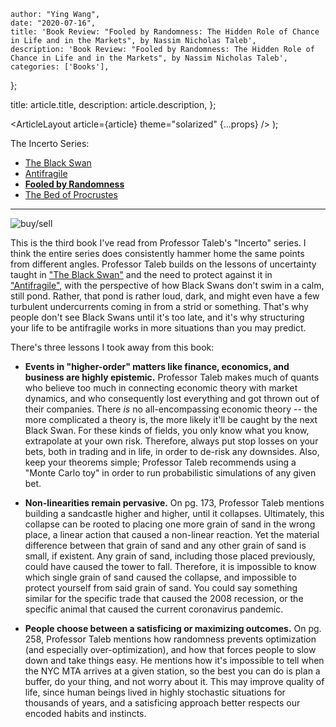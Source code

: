 
    author: "Ying Wang",
    date: "2020-07-16",
    title: 'Book Review: "Fooled by Randomness: The Hidden Role of Chance in Life and in the Markets", by Nassim Nicholas Taleb',
    description: 'Book Review: "Fooled by Randomness: The Hidden Role of Chance in Life and in the Markets", by Nassim Nicholas Taleb',
    categories: ['Books'],
};

  title: article.title,
  description: article.description,
};

  <ArticleLayout article={article} theme="solarized" {...props} />
);

The Incerto Series:

- [The Black Swan](/posts/2020/04/09/the_black_swan)
- [Antifragile](/posts/2020/05/06/antifragile)
- [**Fooled by Randomness**](/posts/2020/07/16/fooled_by_randomness)
- [The Bed of Procrustes](/posts/2020/07/17/the_bed_of_procrustes)

---

![buy/sell](/img/posts/2020/07/16/fooled_by_randomness_1.png)

This is the third book I've read from Professor Taleb's "Incerto" series. I
think the entire series does consistently hammer home the same points from
different angles. Professor Taleb builds on the lessons of uncertainty taught in
["The Black Swan"](/posts/2020/04/09/the_black_swan) and the need to protect
against it in ["Antifragile"](/posts/2020/05/06/antifragile), with the
perspective of how Black Swans don't swim in a calm, still pond. Rather, that
pond is rather loud, dark, and might even have a few turbulent undercurrents
coming in from a strid or something. That's why people don't see Black Swans
until it's too late, and it's why structuring your life to be antifragile works
in more situations than you may predict.

There's three lessons I took away from this book:

- **Events in "higher-order" matters like finance, economics, and business are
  highly epistemic.** Professor Taleb makes much of quants who believe too
  much in connecting economic theory with market dynamics, and who
  consequently lost everything and got thrown out of their companies. There
  _is_ no all-encompassing economic theory -- the more complicated a theory
  is, the more likely it'll be caught by the next Black Swan. For these kinds
  of fields, you only know what you know, extrapolate at your own risk.
  Therefore, always put stop losses on your bets, both in trading and in life,
  in order to de-risk any downsides. Also, keep your theorems simple;
  Professor Taleb recommends using a "Monte Carlo toy" in order to run
  probabilistic simulations of any given bet.

- **Non-linearities remain pervasive.** On pg. 173, Professor Taleb mentions
  building a sandcastle higher and higher, until it collapses. Ultimately,
  this collapse can be rooted to placing one more grain of sand in the wrong
  place, a linear action that caused a non-linear reaction. Yet the material
  difference between that grain of sand and any other grain of sand is small,
  if existent. Any grain of sand, including those placed previously, could
  have caused the tower to fall. Therefore, it is impossible to know which
  single grain of sand caused the collapse, and impossible to protect yourself
  from said grain of sand. You could say something similar for the specific
  trade that caused the 2008 recession, or the specific animal that caused the
  current coronavirus pandemic.

- **People choose between a satisficing or maximizing outcomes.** On pg. 258,
  Professor Taleb mentions how randomness prevents optimization (and
  especially over-optimization), and how that forces people to slow down and
  take things easy. He mentions how it's impossible to tell when the NYC MTA
  arrives at a given station, so the best you can do is plan a buffer, do your
  thing, and not worry about it. This may improve quality of life, since human
  beings lived in highly stochastic situations for thousands of years, and a
  satisficing approach better respects our encoded habits and instincts.
